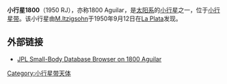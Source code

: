 {{Infobox Planet 
| width = 25em 
| bgcolour = #FFFFC0 
| apsis = 
| name = Aguilar
| symbol = 
| image = 
| caption = 
| discovery = yes 
| discovery_ref = 
| discoverer = [[Itzigsohn,_M.|Itzigsohn, M.]]
| discovery_site = [[La_Plata|La Plata]]
| discovered = 1950年9月12日 
| designations = yes
| mp_name = 1800
| alt_names = 1950 RJ
| mp_category = 
| orbit_ref = 
| epoch = 2008年5月14日
| aphelion = 2.6763596
| perihelion = 2.0386524
| semimajor = 
| eccentricity = 0.1352504
| period = 1322.1405323
| avg_speed = 
| inclination = 5.78578
| asc_node = 124.30433
| mean_anomaly = 343.39462
| arg_peri = 214.35106
| satellites = 
| physical_characteristics = yes 
| dimensions = 
| mass = 
| density = 
| surface_grav = 
| escape_velocity = 
| sidereal_day = 
| axial_tilt = 
| pole_ecliptic_lat = 
| pole_ecliptic_lon = 
| albedo = 
| temperatures= 
| temp_name1 = 
| mean_temp_1 = 
| max_temp_1 = 
| temp_name2 = 
| max_temp_2 = 
| spectral_type = 
| abs_magnitude = 12.6
}}
'''小行星1800'''（1950 RJ），亦称1800 Aguilar，是[[太阳系|太阳系]]的[[小行星|小行星]]之一，位于[[小行星带|小行星带]]。该小行星由[[M.Itzigsohn|M.Itzigsohn]]于1950年9月12日在[[La_Plata|La Plata]]发现。

== 外部链接 ==
* [http://ssd.jpl.nasa.gov/sbdb.cgi?sstr=1800+Aguilar JPL Small-Body Database Browser on 1800 Aguilar]

{{Minor Planet Number|(1799)[[小行星1799|小行星1799]]|(1801)[[小行星1801|小行星1801]]}}
{{Beltasteroid-stub}}

[[Category:小行星带天体|Category:小行星带天体]]